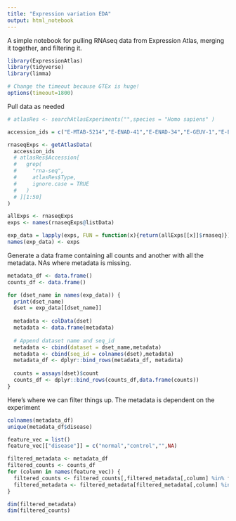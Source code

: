 ```yaml
---
title: "Expression variation EDA"
output: html_notebook
---
```


A simple notebook for pulling RNAseq data from Expression Atlas, merging it together, and filtering it. 

```r
library(ExpressionAtlas)
library(tidyverse)
library(limma)

# Change the timeout because GTEx is huge!
options(timeout=1800)
```

Pull data as needed

```r
# atlasRes <- searchAtlasExperiments("",species = "Homo sapiens" )

accession_ids = c("E-MTAB-5214","E-ENAD-41","E-ENAD-34","E-GEUV-1","E-ENAD-33")

rnaseqExps <- getAtlasData( 
  accession_ids
  # atlasRes$Accession[
  #   grep(
  #     "rna-seq",
  #     atlasRes$Type,
  #     ignore.case = TRUE
  #   )
  # ][1:50]
)

allExps <- rnaseqExps
exps <- names(rnaseqExps@listData)

exp_data = lapply(exps, FUN = function(x){return(allExps[[x]]$rnaseq)})
names(exp_data) <- exps
```

Generate a data frame containing all counts and another with all the metadata. NAs where metadata is missing.

```r
metadata_df <- data.frame()
counts_df <- data.frame()

for (dset_name in names(exp_data)) {
  print(dset_name)
  dset = exp_data[[dset_name]]
  
  metadata <- colData(dset)
  metadata <- data.frame(metadata)
  
  # Append dataset name and seq_id
  metadata <- cbind(dataset = dset_name,metadata)
  metadata <- cbind(seq_id = colnames(dset),metadata)
  metadata_df <- dplyr::bind_rows(metadata_df, metadata)
  
  counts = assays(dset)$count
  counts_df <- dplyr::bind_rows(counts_df,data.frame(counts))
}

```
Here's where we can filter things up. The metadata is dependent on the experiment 
```r

colnames(metadata_df)
unique(metadata_df$disease)

```


```r
feature_vec = list()
feature_vec[["disease"]] = c("normal","control","",NA)

filtered_metadata <- metadata_df
filtered_counts <- counts_df
for (column in names(feature_vec)) {
  filtered_counts <- filtered_counts[,filtered_metadata[,column] %in% feature_vec[[column]]]
  filtered_metadata <- filtered_metadata[filtered_metadata[,column] %in% feature_vec[[column]],]
}
```


```r
dim(filtered_metadata)
dim(filtered_counts)
```

